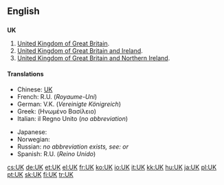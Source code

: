 {{also|.uk|uK|ük}}
==English==

==={{initialism}}===
'''UK'''

# [[United Kingdom of Great Britain]].
# [[United Kingdom of Great Britain and Ireland]].
# [[United Kingdom of Great Britain and Northern Ireland]].

====Translations====
{{trans-top|United Kingdom of Great Britain}}
{{trans-mid}}
{{trans-bottom}}
{{trans-top|United Kingdom of Great Britain and Ireland}}
{{trans-mid}}
{{trans-bottom}}
{{trans-top|United Kingdom of Great Britain and Northern Ireland}}
* Chinese: [[UK]]
* French: R.U. (''Royaume-Uni'') {{m}}
* German: V.K. (''Vereinigte Königreich'') {{n}}
* Greek: {{t|el|ΗΒ|n}} (Ηνωμένο Βασίλειο)
* Italian: il Regno Unito {{m}} (''no abbreviation'')
{{trans-mid}}
* Japanese: {{t+|ja|UK}}
* Norwegian: {{t+|no|Storbritannia}}
* Russian: ''no abbreviation exists, see:'' {{t-|ru|Соединённое Королевство}} ''or''  {{t+|ru|Великобритания}}
* Spanish: R.U. (''Reino Unido'') {{m}}
{{trans-bottom}}

[[cs:UK]]
[[de:UK]]
[[et:UK]]
[[el:UK]]
[[fr:UK]]
[[ko:UK]]
[[io:UK]]
[[it:UK]]
[[kk:UK]]
[[hu:UK]]
[[ja:UK]]
[[pl:UK]]
[[pt:UK]]
[[sk:UK]]
[[fi:UK]]
[[tr:UK]]